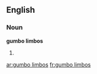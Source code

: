 ==English==

===Noun===
'''gumbo limbos'''

#{{plural of|gumbo limbo}}

[[ar:gumbo limbos]]
[[fr:gumbo limbos]]
